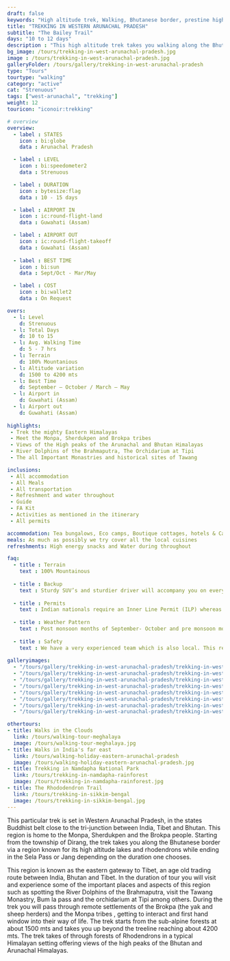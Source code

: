 ```yaml
---
draft: false
keywords: "High altitude trek, Walking, Bhutanese border, prestine high altitude lakes, Arunachal Pradesh, Arunachal"
title: "TREKKING IN WESTERN ARUNACHAL PRADESH"
subtitle: "The Bailey Trail"
days: "10 to 12 days"
description : "This high altitude trek takes you walking along the Bhutanese border between prestine high altitude lakes"
bg_image: /tours/trekking-in-west-arunachal-pradesh.jpg
image : /tours/trekking-in-west-arunachal-pradesh.jpg
galleryFolder: /tours/gallery/trekking-in-west-arunachal-pradesh
type: "Tours" 
tourtype: "walking"
category: "active"
cat: "Strenuous"
tags: ["west-arunachal", "trekking"]
weight: 12
touricon: "iconoir:trekking"

# overview
overview:
  - label : STATES
    icon : bi:globe
    data : Arunachal Pradesh

  - label : LEVEL
    icon : bi:speedometer2
    data : Strenuous

  - label : DURATION
    icon : bytesize:flag
    data : 10 - 15 days

  - label : AIRPORT IN
    icon : ic:round-flight-land
    data : Guwahati (Assam)

  - label : AIRPORT OUT
    icon : ic:round-flight-takeoff
    data : Guwahati (Assam)
    
  - label : BEST TIME
    icon : bi:sun
    data : Sept/Oct - Mar/May

  - label : COST
    icon : bi:wallet2
    data : On Request

overs:
  - l: Level 
    d: Strenuous
  - l: Total Days 
    d: 10 to 15
  - l: Avg. Walking Time 
    d: 5 - 7 hrs
  - l: Terrain 
    d: 100% Mountanious
  - l: Altitude variation 
    d: 1500 to 4200 mts
  - l: Best Time 
    d: September – October / March – May
  - l: Airport in 
    d: Guwahati (Assam)
  - l: Airport out 
    d: Guwahati (Assam)
 
highlights: 
 - Trek the mighty Eastern Himalayas
 - Meet the Monpa, Sherdukpen and Brokpa tribes
 - Views of the High peaks of the Arunachal and Bhutan Himalayas
 - River Dolphins of the Brahmaputra, The Orchidarium at Tipi
 - The all Important Monastries and historical sites of Tawang

inclusions:
 - All accommodation
 - All Meals
 - All transportation
 - Refreshment and water throughout
 - Guide 
 - FA Kit
 - Activities as mentioned in the itinerary
 - All permits

accommodation: Tea bungalows, Eco camps, Boutique cottages, hotels & Camping
meals: As much as possibly we try cover all the local cuisines
refreshments: High energy snacks and Water during throughout

faq:
  - title : Terrain
    text : 100% Mountainous
  
  - title : Backup
    text : Sturdy SUV’s and sturdier driver will accompany you on every trip. The condition of roads do not allow for larger vehicles, however do our best to provide you the best in comfort in relation to the routes that we ply on.
  
  - title : Permits
    text : Indian nationals require an Inner Line Permit (ILP) whereas foreign nationals require a Restricted Area Permit (RAP / PAP). These have a govt. charge attached to them. Rest assured we take care of the arrangements.
  
  - title : Weather Pattern
    text : Post monsoon months of September- October and pre monsoon months of March-April are very pleasant with blue skies and a fair days. Peak winters are from November to February with the mercury coming down below 0 C, with heavy snowfall.
  
  - title : Safety
    text : We have a very experienced team which is also local. This reflects in the overall safety of our tours. Rest assured your guides know where extra attention is required and when. All our routes are well known to us, we know where the nearest medical facilities are, we know whom to contact if in case of an emergency, we know all the alternate routes in case of road blockages. We have CASEVAC protocols in place to streamline the process in case of emergencies. You can rest easy knowing that in the outdoors in general and this region in particular you are in safe hands with us.
  
galleryimages:
  - "/tours/gallery/trekking-in-west-arunachal-pradesh/trekking-in-west-arunachal-pradesh1.jpg"
  - "/tours/gallery/trekking-in-west-arunachal-pradesh/trekking-in-west-arunachal-pradesh2.jpg"
  - "/tours/gallery/trekking-in-west-arunachal-pradesh/trekking-in-west-arunachal-pradesh3.jpg"
  - "/tours/gallery/trekking-in-west-arunachal-pradesh/trekking-in-west-arunachal-pradesh4.jpg"
  - "/tours/gallery/trekking-in-west-arunachal-pradesh/trekking-in-west-arunachal-pradesh5.jpg"
  - "/tours/gallery/trekking-in-west-arunachal-pradesh/trekking-in-west-arunachal-pradesh6.jpg"
  - "/tours/gallery/trekking-in-west-arunachal-pradesh/trekking-in-west-arunachal-pradesh7.jpg"
  - "/tours/gallery/trekking-in-west-arunachal-pradesh/trekking-in-west-arunachal-pradesh8.jpg"

othertours:
- title: Walks in the Clouds
  link: /tours/walking-tour-meghalaya
  image: /tours/walking-tour-meghalaya.jpg
- title: Walks in India's far east
  link: /tours/walking-holiday-eastern-arunachal-pradesh
  image: /tours/walking-holiday-eastern-arunachal-pradesh.jpg
- title: Trekking in Namdapha National Park
  link: /tours/trekking-in-namdapha-rainforest
  image: /tours/trekking-in-namdapha-rainforest.jpg
- title: The Rhododendron Trail
  link: /tours/trekking-in-sikkim-bengal
  image: /tours/trekking-in-sikkim-bengal.jpg
---
```



This particular trek is set in Western Arunachal Pradesh, in the states Buddhist belt close to the tri-junction between India, Tibet and Bhutan. This region is home to the Monpa,  Sherdukpen and the Brokpa people. Starting from the township of Dirang, the trek takes you along the Bhutanese border via a region known for its high altitude lakes and rhodendrons while ending in the Sela Pass or Jang depending on the duration one chooses.

This region is known as the eastern gateway to Tibet, an age old trading route between India, Bhutan and Tibet. In the duration of tour you will visit and experience some of the important places and aspects of this region such as spotting the River Dolphins of the Brahmaputra, visit the Tawang Monastry, Bum la pass and the orchidarium at Tipi among others. During the trek you will pass through remote settlements of the Brokpa (the yak and sheep herders) and the Monpa tribes , getting to interact and first hand window into their way of life. The trek starts from the sub-alpine forests at about 1500 mts and takes you up beyond the treeline reaching about 4200 mts. The trek takes of through forests of Rhodendrons in a typical Himalayan setting offering views of the high peaks of the Bhutan and Arunachal Himalayas.